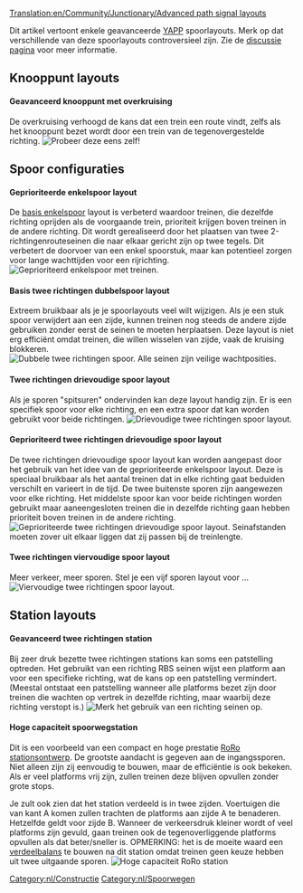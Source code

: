[[Translation:en/Community/Junctionary/Advanced path signal layouts]]

Dit artikel vertoont enkele geavanceerde [[nl/Archive/Manual/Nu een andere routegebaseerde signaleringpatch/YAPP|YAPP]] spoorlayouts. Merk op dat verschillende van deze spoorlayouts controversieel zijn. Zie de [[en/Advanced path signal layouts|discussie pagina]] voor meer informatie.

== Knooppunt layouts ==
====Geavanceerd knooppunt met overkruising====
De overkruising verhoogd de kans dat een trein een route vindt, zelfs als het knooppunt bezet wordt door een trein van de tegenovergestelde richting.
[[File:en/Yapp advancedjunction.png|frame|center|Probeer deze eens zelf!]]

== Spoor configuraties ==
====Geprioriteerde enkelspoor layout====
De [[nl/Archive/Manual/Nu een andere routegebaseerde signaleringpatch/YAPP#basic-single-track|basis enkelspoor]] layout is verbeterd waardoor treinen, die dezelfde richting oprijden als de voorgaande trein, prioriteit krijgen boven treinen in de andere richting. Dit wordt gerealiseerd door het plaatsen van twee 2-richtingenrouteseinen die naar elkaar gericht zijn op twee tegels. Dit verbetert de doorvoer van een enkel spoorstuk, maar kan potentieel zorgen voor lange wachttijden voor een rijrichting.
[[File:en/Yapp adv single track.png|frame|center|Geprioriteerd enkelspoor met treinen.]]

====Basis twee richtingen dubbelspoor layout====
Extreem bruikbaar als je je spoorlayouts veel wilt wijzigen. Als je een stuk spoor verwijdert aan een zijde, kunnen treinen nog steeds de andere zijde gebruiken zonder eerst de seinen te moeten herplaatsen. Deze layout is niet erg efficiënt omdat treinen, die willen wisselen van zijde, vaak de kruising blokkeren.
[[File:en/Yapp dualtrack.png|frame|center|Dubbele twee richtingen spoor. Alle seinen zijn veilige wachtposities.]]

====Twee richtingen drievoudige spoor layout====
Als je sporen "spitsuren" ondervinden kan deze layout handig zijn. Er is een specifiek spoor voor elke richting, en een extra spoor dat kan worden gebruikt voor beide richtingen.
[[File:en/Pbs 3track.png|frame|center|Drievoudige twee richtingen spoor layout.]]

====Geprioriteerd twee richtingen drievoudige spoor layout====
De twee richtingen drievoudige spoor layout kan worden aangepast door het gebruik van het idee van de geprioriteerde enkelspoor layout. Deze is speciaal bruikbaar als het aantal treinen dat in elke richting gaat beduiden verschilt en varieert in de tijd. De twee buitenste sporen zijn aangewezen voor elke richting. Het middelste spoor kan voor beide richtingen worden gebruikt maar aaneengesloten treinen die in dezelfde richting gaan hebben prioriteit boven treinen in de andere richting.
[[File:en/Yapp triple track.png|frame|center|Geprioriteerde twee richtingen drievoudige spoor layout. Seinafstanden moeten zover uit elkaar liggen dat zij passen bij de treinlengte.]]

====Twee richtingen viervoudige spoor layout====
Meer verkeer, meer sporen. Stel je een vijf sporen layout voor ...
[[File:en/Yapp quadtrack.png|frame|center|Viervoudige twee richtingen spoor layout.]]

== Station layouts ==
====Geavanceerd twee richtingen station====
Bij zeer druk bezette twee richtingen stations kan soms een patstelling optreden. Het gebruikt van een richting RBS seinen wijst een platform aan voor een specifieke richting, wat de kans op een patstelling vermindert. (Meestal ontstaat een patstelling wanneer alle platforms bezet zijn door treinen die wachten op vertrek in dezelfde richting, maar waarbij deze richting verstopt is.)
[[File:en/Yapp advancedstation.png|frame|center|Merk het gebruik van een richting seinen op.]]

====Hoge capaciteit spoorwegstation====
Dit is een voorbeeld van een compact en hoge prestatie [[nl/Manual/Spoorwegstation#ro-ro|RoRo stationsontwerp]]. De grootste aandacht is gegeven aan de ingangssporen. Niet alleen zijn zij eenvoudig te bouwen, maar de efficiëntie is ook bekeken. Als er veel platforms vrij zijn, zullen treinen deze blijven opvullen zonder grote stops.

Je zult ook zien dat het station verdeeld is in twee zijden. Voertuigen die van kant A komen zullen trachten de platforms aan zijde A te benaderen. Hetzelfde geldt voor zijde B. Wanneer de verkeersdruk kleiner wordt of veel platforms zijn gevuld, gaan treinen ook de tegenoverliggende platforms opvullen als dat beter/sneller is. OPMERKING: het is de moeite waard een  [http://wiki.openttdcoop.org/Balancing verdeelbalans] te bouwen na dit station omdat treinen geen keuze hebben uit twee uitgaande sporen.
[[File:en/Roro pbs4.png|frame|center|Hoge capaciteit RoRo station]]<br>
{{nl/Kenmerken|0.7|0.7.0}}
[[Category:nl/Constructie]]
[[Category:nl/Spoorwegen]]